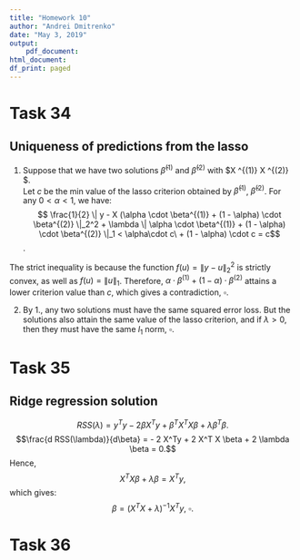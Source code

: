 ```yaml
---
title: "Homework 10"
author: "Andrei Dmitrenko"
date: "May 3, 2019"
output:
    pdf_document:
html_document:
df_print: paged
---
```


# Task 34

## Uniqueness of predictions from the lasso

1. Suppose that we have two solutions $\hat \beta^{(1)}$ and $\hat \beta^{(2)}$ with $X \hat \beta^{(1)} \neq X \hat \beta^{(2)} $.  
Let $c$ be the min value of the lasso criterion obtained by $\hat \beta^{(1)}$, $\hat \beta^{(2)}$. For any $0 < \alpha < 1$, we have:  
$$ \frac{1}{2}  \| y - X (\alpha \cdot \beta^{(1)} + (1 - \alpha) \cdot \beta^{(2)} \|_2^2 + \lambda \| \alpha \cdot \beta^{(1)} + (1 - \alpha) \cdot \beta^{(2)} \|_1 < \alpha\cdot c\ + (1 - \alpha) \cdot c = c$$.

The strict inequality is because the function $f(u) = \|y − u\|^2_2$ is strictly convex, as well as $f(u) = \|u\|_1$. Therefore, $\alpha \cdot \beta^{(1)} + (1 − \alpha) \cdot \beta^{(2)}$ attains a lower criterion value than $c$, which gives a contradiction, $\square$.

2. By 1., any two solutions must have the same squared error loss. But the solutions also attain the same value of the lasso criterion, and if $\lambda > 0$, then they must have the same $l_1$ norm, $\square$.

# Task 35

## Ridge regression solution

$$RSS(\lambda) = y^T y - 2 \beta X^Ty + \beta^T X^T X \beta + \lambda \beta^T \beta.$$
$$\frac{d RSS(\lambda)}{d\beta}  = - 2 X^Ty + 2 X^T X \beta + 2 \lambda \beta = 0.$$
Hence,  
$$X^T X \beta + \lambda \beta = X^Ty,$$
which gives:
$$\beta = (X^T X + \lambda)^{-1} X^Ty,\ \square.$$

# Task 36


```r

```







